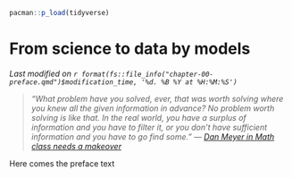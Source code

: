 ```r
pacman::p_load(tidyverse)
```

# From science to data by models 

*Last modified on `r format(fs::file_info("chapter-00-preface.qmd")$modification_time, '%d. %B %Y at %H:%M:%S')`*

> *"What problem have you solved, ever, that was worth solving where you knew all the given information in advance? No problem worth solving is like that. In the real world, you have a surplus of information and you have to filter it, or you don't have sufficient information and you have to go find some." --- [Dan Meyer in  Math class needs a makeover](https://www.ted.com/talks/dan_meyer_math_class_needs_a_makeover?language=en&subtitle=en&trigger=5s)*

Here comes the preface text